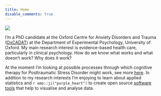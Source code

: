 ```yaml
---
title: Home
disable_comments: true
---
```


<img src="/images/portrait.png" class="center" style="max-width:20%;min-width:50px;float:top;"/>

I'm a PhD candidate at the Oxford Centre for Anxiety Disorders and Trauma ([OxCADAT](https://www.psy.ox.ac.uk/research/oxford-centre-for-anxiety-disorders-and-trauma)) at the Department of Experimental Psychology, University of Oxford.
My main research interest is evidence-based health care, particularly in clinical psychology.
How do we know what works and what doesn't work? 
Why does it work?

At the moment I'm looking at possible processes through which cognitive therapy for Posttraumatic Stress Disorder might work, see more [here](/research).
In addition to my research interests I'm enjoying to learn about applied statistics and `r emo::ji("purple_heart")` to create open source [software tools](/software) that help to visualise and analyse data.
